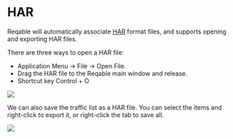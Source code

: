 # HAR


Reqable will automatically associate [HAR](https://en.wikipedia.org/wiki/HAR_(file_format)) format files, and supports opening and exporting HAR files.

There are three ways to open a HAR file:
- Application Menu -> File -> Open File.
- Drag the HAR file to the Reqable main window and release.
- Shortcut key <Shortcut>Control + O</Shortcut>

![](arts/har_01.png)

We can also save the traffic list as a HAR file. You can select the items and right-click to export it, or right-click the tab to save all.

![](arts/har_02.png)